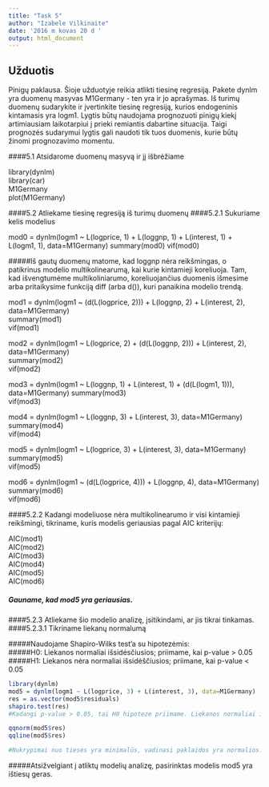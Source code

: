 ```yaml
---
title: "Task 5"
author: "Izabele Vilkinaite"
date: '2016 m kovas 20 d '
output: html_document
---
```

## Užduotis

Pinigų paklausa. Šioje užduotyje reikia atlikti tiesinę regresiją. Pakete dynlm yra duomenų masyvas M1Germany - ten yra ir jo aprašymas. Iš turimų duomenų sudarykite ir įvertinkite tiesinę regresiją, kurios endogeninis kintamasis yra logm1. Lygtis būtų naudojama prognozuoti pinigų kiekį artimiausiam laikotarpiui į prieki remiantis dabartine situacija. Taigi prognozės sudarymui lygtis gali naudoti tik tuos duomenis, kurie būtų žinomi prognozavimo momentu.

####5.1 Atsidarome duomenų masyvą ir jį išbrėžiame

library(dynlm)  
library(car)  
M1Germany    
plot(M1Germany)    

####5.2 Atliekame tiesinę regresiją iš turimų duomenų 
####5.2.1 Sukuriame kelis modelius

mod0 = dynlm(logm1 ~ L(logprice, 1) + L(loggnp, 1) + L(interest, 1) + L(logm1, 1), data=M1Germany)
summary(mod0)
vif(mod0) 

#####Iš gautų duomenų matome, kad loggnp nėra reikšmingas, o patikrinus modelio multikolinearumą, kai kurie kintamieji koreliuoja. Tam, kad išvengtumėme multikoliniarumo, koreliuojančius duomenis išmesime arba pritaikysime funkciją diff (arba d()), kuri panaikina modelio trendą.

mod1 = dynlm(logm1 ~ (d(L(logprice, 2))) + L(loggnp, 2) + L(interest, 2), data=M1Germany)  
summary(mod1)  
vif(mod1)  

mod2 = dynlm(logm1 ~ L(logprice, 2) + (d(L(loggnp, 2))) + L(interest, 2), data=M1Germany)  
summary(mod2)  
vif(mod2)  

mod3 = dynlm(logm1 ~ L(loggnp, 1) + L(interest, 1) + (d(L(logm1, 1))), data=M1Germany)
summary(mod3)  
vif(mod3)  

mod4 = dynlm(logm1 ~ L(loggnp, 3) + L(interest, 3), data=M1Germany)  
summary(mod4)  
vif(mod4)  

mod5 = dynlm(logm1 ~ L(logprice, 3) + L(interest, 3), data=M1Germany)  
summary(mod5)   
vif(mod5)  

mod6 = dynlm(logm1 ~ (d(L(logprice, 4))) + L(loggnp, 4), data=M1Germany)  
summary(mod6)  
vif(mod6)  

####5.2.2 Kadangi modeliuose nėra multikolinearumo ir visi kintamieji reikšmingi, tikriname, kuris modelis geriausias pagal AIC kriterijų:

AIC(mod1)  
AIC(mod2)  
AIC(mod3)  
AIC(mod4)  
AIC(mod5)  
AIC(mod6)  

##### Gauname, kad mod5 yra geriausias. 
####5.2.3 Atliekame šio modelio analizę, įsitikindami, ar jis tikrai tinkamas.
####5.2.3.1 Tikriname liekanų normalumą

#####Naudojame Shapiro-Wilks test'a su hipotezėmis:   
#####H0: Liekanos normaliai išsidėsčiusios;      priimame, kai p-value > 0.05  
#####H1: Liekanos nėra normaliai išsidėščiusios; priimane, kai p-value < 0.05


```r
library(dynlm)
mod5 = dynlm(logm1 ~ L(logprice, 3) + L(interest, 3), data=M1Germany) 
res = as.vector(mod5$residuals)  
shapiro.test(res) 
#Kadangi p-value > 0.05, tai H0 hipoteze priimame. Liekanos normaliai išsidėščiusios.Išbrėžiame grafiką.

qqnorm(mod5$res)
qqline(mod5$res)

#Nukrypimai nuo tiesės yra minimalūs, vadinasi paklaidos yra normalios. 
```
#####Atsižvelgiant į atliktų modelių analizę, pasirinktas modelis mod5 yra ištiesų geras. 
